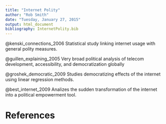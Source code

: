 ```yaml
---
title: "Internet Polity"
author: "Rob Smith"
date: "Tuesday, January 27, 2015"
output: html_document
bibliography: InternetPolity.bib
---
```


@kenski_connections_2006 Statistical study linking internet usage with general polity measures.

@guillen_explaining_2005 Very broad political analysis of telecom development, accessibility, and democratization globally

@groshek_democratic_2009 Studies democratizing effects of the internet using linear regression methods.

@best_internet_2009 Analizes the sudden transformation of the internet into a political empowerment tool.

# References

